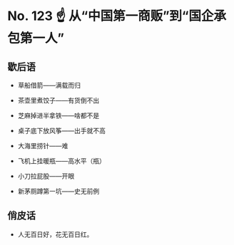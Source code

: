 # No. 123 ☝️ 从“中国第一商贩”到“国企承包第一人”

## 歇后语

- 草船借箭——满载而归

- 茶壶里煮饺子——有货倒不出

- 芝麻掉进半拿铁——啥都不是

- 桌子底下放风筝——出手就不高

- 大海里捞针——难

- 飞机上挂暖瓶——高水平（瓶）

- 小刀拉屁股——开眼

- 新茅厕蹲第一坑——史无前例

## 俏皮话

- 人无百日好，花无百日红。
